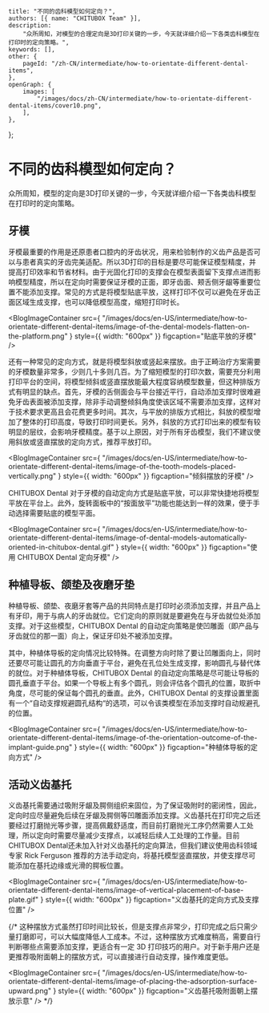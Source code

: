	title: "不同的齿科模型如何定向？",
	authors: [{ name: "CHITUBOX Team" }],
	description:
		"众所周知，对模型的合理定向是3D打印关键的一步，今天就详细介绍一下各类齿科模型在打印时的定向策略。",
	keywords: [],
	other: {
		pageId: "/zh-CN/intermediate/how-to-orientate-different-dental-items",
	},
	openGraph: {
		images: [
			"/images/docs/zh-CN/intermediate/how-to-orientate-different-dental-items/cover10.png",
		],
	},
};

# 不同的齿科模型如何定向？

众所周知，模型的定向是3D打印关键的一步，今天就详细介绍一下各类齿科模型在打印时的定向策略。

## 牙模

牙模最重要的作用是还原患者口腔内的牙齿状况，用来检验制作的义齿产品是否可以与患者真实的牙齿完美适配。所以3D打印的目标是要尽可能保证模型精度，并提高打印效率和节省材料。由于光固化打印的支撑会在模型表面留下支撑点进而影响模型精度，所以在定向时需要保证牙模的正面，即牙齿面、颊舌侧牙龈等重要位置不能添加支撑。常见的方式是将模型贴底平放，这样打印不仅可以避免在牙齿正面区域生成支撑，也可以降低模型高度，缩短打印时长。


<BlogImageContainer
	src={
		"/images/docs/en-US/intermediate/how-to-orientate-different-dental-items/image-of-the-dental-models-flatten-on-the-platform.png"
	}
	style={{ width: "600px" }}
	figcaption="贴底平放的牙模"
/>


还有一种常见的定向方式，就是将模型斜放或竖起来摆放。由于正畸治疗方案需要的牙模数量非常多，少则几十多则几百。为了缩短模型的打印次数，需要充分利用打印平台的空间，将模型倾斜或竖直摆放能最大程度容纳模型数量，但这种排版方式有明显的缺点。首先，牙模的舌侧面会与平台接近平行，自动添加支撑时很难避免牙齿表面被添加支撑，除非手动调整倾斜角度使该区域不需要添加支撑，这样对于技术要求更高且会花费更多时间。其次，与平放的排版方式相比，斜放的模型增加了整体的打印高度，导致打印时间更长。另外，斜放的方式打印出来的模型有较明显的层纹，会影响牙模精度。基于以上原因，对于所有牙齿模型，我们不建议使用斜放或竖直摆放的定向方式，推荐平放打印。


<BlogImageContainer
	src={
		"/images/docs/en-US/intermediate/how-to-orientate-different-dental-items/image-of-the-tooth-models-placed-vertically.png"
	}
	style={{ width: "600px" }}
	figcaption="倾斜摆放的牙模"
/>

CHITUBOX Dental 对于牙模的自动定向方式是贴底平放，可以非常快捷地将模型平放在平台上。此外，旋转面板中的“按面放平”功能也能达到一样的效果，便于手动选择需要贴底的模型平面。



<BlogImageContainer
	src={
		"/images/docs/en-US/intermediate/how-to-orientate-different-dental-items/image-of-dental-models-automatically-oriented-in-chitubox-dental.gif"
	}
	style={{ width: "600px" }}
	figcaption="使用 CHITUBOX Dental 定向牙模"
/>


## 种植导板、颌垫及夜磨牙垫

种植导板、颌垫、夜磨牙套等产品的共同特点是打印时必须添加支撑，并且产品上有牙印，用于与病人的牙齿就位。它们定向的原则就是要避免在与牙齿就位处添加支撑。对于这些模型，CHITUBOX Dental 的自动定向策略是使凹雕面（即产品与牙齿就位的那一面）向上，保证牙印处不被添加支撑。

其中，种植体导板的定向情况比较特殊。在调整方向时除了要让凹雕面向上，同时还要尽可能让圆孔的方向垂直于平台，避免在孔位处生成支撑，影响圆孔与替代体的就位。对于种植体导板，CHITUBOX Dental 的自动定向策略是尽可能让导板的圆孔垂直于平台。如果一个导板上有多个圆孔，则会评估各个圆孔的位置，取折中角度，尽可能的保证每个圆孔的垂直。此外，CHITUBOX Dental 的支撑设置里面有一个“自动支撑规避圆孔结构“的选项，可以令该类模型在添加支撑时自动规避孔的位置。


<BlogImageContainer
	src={
		"/images/docs/en-US/intermediate/how-to-orientate-different-dental-items/image-of-the-orientation-outcome-of-the-implant-guide.png"
	}
	style={{ width: "600px" }}
	figcaption="种植体导板的定向方式"
/>


## 活动义齿基托

义齿基托需要通过吸附牙龈及腭侧组织来固位，为了保证吸附时的密闭性，因此，定向时应尽量避免后续在牙龈及腭侧等凹雕面添加支撑。义齿基托在打印完之后还要经过打磨抛光等步骤，提高佩戴舒适度，而目前打磨抛光工序仍然需要人工处理，所以定向时需要尽量减少支撑点，以减轻后续人工处理的工作量。目前CHITUBOX Dental还未加入针对义齿基托的定向算法，但我们建议使用齿科领域专家 Rick Ferguson 推荐的方法手动定向，将基托模型竖直摆放，并使支撑尽可能添加在基托边缘或光滑的腭板位置。



<BlogImageContainer
	src={
		"/images/docs/en-US/intermediate/how-to-orientate-different-dental-items/image-of-vertical-placement-of-base-plate.gif"
	}
	style={{ width: "600px" }}
	figcaption="义齿基托的定向方式及支撑位置"
/>

{/*
这种摆放方式虽然打印时间比较长，但是支撑点非常少，打印完成之后只需少量打磨即可，可以大幅度降低人工成本。不过，这种摆放方式难度稍高，需要自行判断哪些点需要添加支撑，更适合有一定 3D 打印技巧的用户。对于新手用户还是更推荐吸附面朝上的摆放方式，可以直接进行自动支撑，操作难度更低。

<BlogImageContainer
	src={
		"/images/docs/en-US/intermediate/how-to-orientate-different-dental-items/image-of-placing-the-adsorption-surface-upward.png"
	}
	style={{ width: "600px" }}
	figcaption="义齿基托吸附面朝上摆放示意"
/>
*/}
